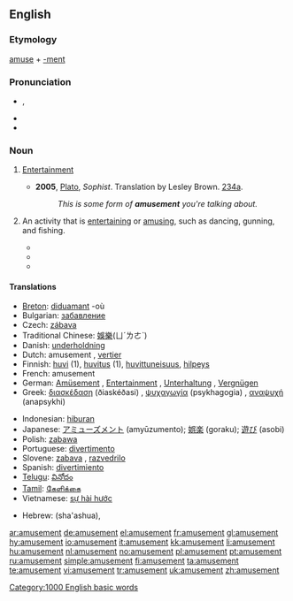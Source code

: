 ==English==

===Etymology===
[[amuse]] + [[-ment]]

===Pronunciation===
* {{IPA|/əˈmjuzmənt/}}, {{SAMPA|/@"mjuzm@nt/}}
* {{audio|en-us-amusement.ogg|Audio (US)}}
* {{hyphenation|a|muse|ment}}

===Noun===
{{en-noun|s|-}}

# {{uncountable}} [[entertainment|Entertainment]]
#* '''2005''', [[w:Plato|Plato]], ''Sophist''.  Translation by Lesley Brown. [[w:Stephanus pagination|234a]].
#*: ''This is some form of '''amusement''' you're talking about.''
# {{countable}} An activity that is [[entertaining]] or [[amuse|amusing]], such as dancing, gunning, and fishing.
#* {{quote-book|passage="What a charming '''amusement''' for young people this is, Mr. Darcy! There is nothing like dancing after all. I consider it as one of the first refinements of polished society."|title=[[S:Pride and Prejudice/Chapter 6|Pride and Prejudice]]|author=Jane Austen|year=1813}}
#* {{quote-book|passage=His chief '''amusements''' were gunning and fishing, or sauntering along the beach and through the myrtles, in quest of shells or entomological specimens--his collection of the latter might have been envied by a Swammerdamm.|year=1843|title=[[S:The Gold-Bug|The Gold-Bug]]|author=Edgar Allan Poe}}
#* {{quote-book|passage=The Cat was sour-tempered and grumpy, at first, but before they had journeyed far, the crystal creature had discovered a fine '''amusement'''. The long tails of the monkeys were constantly sticking through the bars of their cage, and when they did, the Glass Cat would slyly seize the tails in her paws and pull them.|year=1919|title=[[S:The Magic of Oz/Chapter 20|The Magic of Oz]]|author=L. Frank Baum}}

====Translations====
{{top}}
* [[Breton]]: [[diduamant]] {{m}} -où
* Bulgarian: [[забавление]] {{n}}
* Czech: [[zábava]] {{f}}
* Traditional Chinese: [[娛樂]](ㄩˊㄌㄜˋ)
* Danish: [[underholdning]] {{c}}
* Dutch: amusement {{n}}, [[vertier]] {{n}}
* Finnish: [[huvi]] (1), [[huvitus]] (1), [[huvittuneisuus]], [[hilpeys]]
* French: amusement {{m}}
* German: [[Amüsement]] {{n}} {{qualifier|obsolete}}, [[Entertainment]] {{n}} {{qualifier|colloquial}}, [[Unterhaltung]] {{f}}, [[Vergnügen]] {{n}}
* Greek: [[διασκέδαση]] (ðiaskéðasi) {{f}}, [[ψυχαγωγία]] (psykhagogia) {{f}}, [[αναψυχή]] (anapsykhi) {{f}}
{{mid}}
* Indonesian: [[hibur]]an
* Japanese: [[アミューズメント]] (amyūzumento); [[娯楽]] (goraku); [[遊び]] (asobi)
* Polish: [[zabawa]] {{f}}
* Portuguese: [[divertimento]] {{m}}
* Slovene: [[zabava]] {{f}}, [[razvedrilo]] {{n}}
* Spanish: [[divertimiento]] {{m}}
* [[Telugu]]: [[వినోదం]]
* [[Tamil]]: [[கேளிக்கை]]
* Vietnamese: [[sự hài hước]]
{{bottom}}

{{trans-top|an activity that is entertaining or amusing}}
* Hebrew: {{t-|he|שעשוע|m|sc=Hebr}} (sha'ashua), {{t-|he|כיוף|m|sc=Hebr}}
{{trans-mid}}
{{trans-bottom}}

[[Category:1000 English basic words]]

[[ar:amusement]]
[[de:amusement]]
[[el:amusement]]
[[fr:amusement]]
[[gl:amusement]]
[[hy:amusement]]
[[io:amusement]]
[[it:amusement]]
[[kk:amusement]]
[[li:amusement]]
[[hu:amusement]]
[[nl:amusement]]
[[no:amusement]]
[[pl:amusement]]
[[pt:amusement]]
[[ru:amusement]]
[[simple:amusement]]
[[fi:amusement]]
[[ta:amusement]]
[[te:amusement]]
[[vi:amusement]]
[[tr:amusement]]
[[uk:amusement]]
[[zh:amusement]]